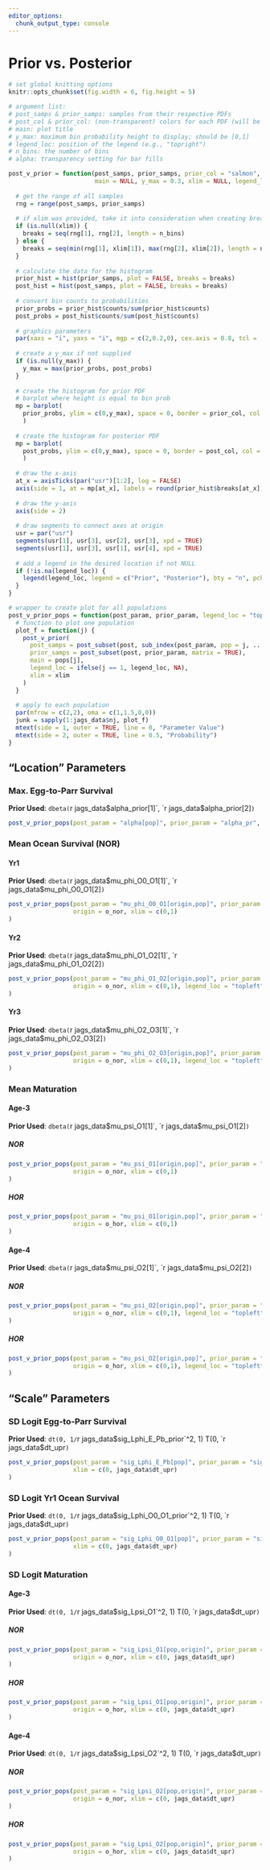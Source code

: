 ```yaml
---
editor_options: 
  chunk_output_type: console
---
```


# Prior vs. Posterior {.tabset .tabset-pills}

```r
# set global knitting options
knitr::opts_chunk$set(fig.width = 6, fig.height = 5)
```

```r
# argument list:
# post_samps & prior_samps: samples from their respective PDFs
# post_col & prior_col: (non-transparent) colors for each PDF (will be made transparent for bar fills based on the alpha argument)
# main: plot title
# y_max: maximum bin probability height to display; should be [0,1]
# legend_loc: position of the legend (e.g., "topright")
# n_bins: the number of bins
# alpha: transparency setting for bar fills

post_v_prior = function(post_samps, prior_samps, prior_col = "salmon", post_col = "royalblue",
                        main = NULL, y_max = 0.3, xlim = NULL, legend_loc = NA, n_bins = 50, alpha = 0.5) {
  
  # get the range of all samples
  rng = range(post_samps, prior_samps)
  
  # if xlim was provided, take it into consideration when creating breaks
  if (is.null(xlim)) {
    breaks = seq(rng[1], rng[2], length = n_bins)
  } else {
    breaks = seq(min(rng[1], xlim[1]), max(rng[2], xlim[2]), length = n_bins)
  }
 
  # calculate the data for the histogram
  prior_hist = hist(prior_samps, plot = FALSE, breaks = breaks)
  post_hist = hist(post_samps, plot = FALSE, breaks = breaks)
  
  # convert bin counts to probabilities
  prior_probs = prior_hist$counts/sum(prior_hist$counts)
  post_probs = post_hist$counts/sum(post_hist$counts)
  
  # graphics parameters
  par(xaxs = "i", yaxs = "i", mgp = c(2,0.2,0), cex.axis = 0.8, tcl = -0.15, mar = c(1.5,1,1.5,0.5), lend = "square", ljoin = "mitre")
  
  # create a y_max if not supplied
  if (is.null(y_max)) {
    y_max = max(prior_probs, post_probs)
  }
  
  # create the histogram for prior PDF
  # barplot where height is equal to bin prob
  mp = barplot(
    prior_probs, ylim = c(0,y_max), space = 0, border = prior_col, col = scales::alpha(prior_col, alpha), axes = FALSE
    )
  
  # create the histogram for posterior PDF
  mp = barplot(
    post_probs, ylim = c(0,y_max), space = 0, border = post_col, col = scales::alpha(post_col, alpha), axes = FALSE, add = TRUE
    )
  
  # draw the x-axis
  at_x = axisTicks(par("usr")[1:2], log = FALSE)
  axis(side = 1, at = mp[at_x], labels = round(prior_hist$breaks[at_x], 1))
  
  # draw the y-axis
  axis(side = 2)
  
  # draw segments to connect axes at origin
  usr = par("usr")
  segments(usr[1], usr[3], usr[2], usr[3], xpd = TRUE)
  segments(usr[1], usr[3], usr[1], usr[4], xpd = TRUE)
  
  # add a legend in the desired location if not NULL
  if (!is.na(legend_loc)) {
    legend(legend_loc, legend = c("Prior", "Posterior"), bty = "n", pch = 22, pt.cex = 1.75, cex = 0.8, col = c(prior_col, post_col), pt.bg = scales::alpha(c(prior_col, post_col), 0.5))
  }
}
```

```r
# wrapper to create plot for all populations
post_v_prior_pops = function(post_param, prior_param, legend_loc = "topright", xlim = NULL, ...) {
  # function to plot one population
  plot_f = function(j) {
    post_v_prior(
      post_samps = post_subset(post, sub_index(post_param, pop = j, ...), matrix = TRUE),
      prior_samps = post_subset(post, prior_param, matrix = TRUE),
      main = pops[j], 
      legend_loc = ifelse(j == 1, legend_loc, NA),
      xlim = xlim
    )
  }
  
  # apply to each population
  par(mfrow = c(2,2), oma = c(1,1.5,0,0))
  junk = sapply(1:jags_data$nj, plot_f)
  mtext(side = 1, outer = TRUE, line = 0, "Parameter Value")
  mtext(side = 2, outer = TRUE, line = 0.5, "Probability")
}
```

## "Location" Parameters {.tabset .tabset-dropdown}

### Max. Egg-to-Parr Survival

**Prior Used**: `dbeta(`r jags_data$alpha_prior[1]`, `r jags_data$alpha_prior[2]`)`

```r
post_v_prior_pops(post_param = "alpha[pop]", prior_param = "alpha_pr", xlim = c(0,1))
```

### Mean Ocean Survival (NOR) {.tabset .tabset-pills}

#### Yr1

**Prior Used**: `dbeta(`r jags_data$mu_phi_O0_O1[1]`, `r jags_data$mu_phi_O0_O1[2]`)`

```r
post_v_prior_pops(post_param = "mu_phi_O0_O1[origin,pop]", prior_param = "mu_phi_O0_O1_pr",
                  origin = o_nor, xlim = c(0,1)
)
```

#### Yr2

**Prior Used**: `dbeta(`r jags_data$mu_phi_O1_O2[1]`, `r jags_data$mu_phi_O1_O2[2]`)`

```r
post_v_prior_pops(post_param = "mu_phi_O1_O2[origin,pop]", prior_param = "mu_phi_O1_O2_pr",
                  origin = o_nor, xlim = c(0,1), legend_loc = "topleft"
)
```

#### Yr3

**Prior Used**: `dbeta(`r jags_data$mu_phi_O2_O3[1]`, `r jags_data$mu_phi_O2_O3[2]`)`

```r
post_v_prior_pops(post_param = "mu_phi_O2_O3[origin,pop]", prior_param = "mu_phi_O2_O3_pr",
                  origin = o_nor, xlim = c(0,1), legend_loc = "topleft"
)
```

### Mean Maturation {.tabset .tabset-pills}

#### Age-3 {.tabset .tabset-pills}

**Prior Used**: `dbeta(`r jags_data$mu_psi_O1[1]`, `r jags_data$mu_psi_O1[2]`)`

##### NOR

```r
post_v_prior_pops(post_param = "mu_psi_O1[origin,pop]", prior_param = "mu_psi_O1_pr",
                  origin = o_nor, xlim = c(0,1)
)
```

##### HOR

```r
post_v_prior_pops(post_param = "mu_psi_O1[origin,pop]", prior_param = "mu_psi_O1_pr",
                  origin = o_hor, xlim = c(0,1)
)
```

#### Age-4 {.tabset .tabset-pills}

**Prior Used**: `dbeta(`r jags_data$mu_psi_O2[1]`, `r jags_data$mu_psi_O2[2]`)`

##### NOR

```r
post_v_prior_pops(post_param = "mu_psi_O2[origin,pop]", prior_param = "mu_psi_O2_pr",
                  origin = o_nor, xlim = c(0,1), legend_loc = "topleft"
)
```

##### HOR

```r
post_v_prior_pops(post_param = "mu_psi_O2[origin,pop]", prior_param = "mu_psi_O2_pr",
                  origin = o_hor, xlim = c(0,1), legend_loc = "topleft"
)
```

## "Scale" Parameters {.tabset .tabset-dropdown}

### SD Logit Egg-to-Parr Survival

**Prior Used**: `dt(0, 1/`r jags_data$sig_Lphi_E_Pb_prior`^2, 1) T(0, `r jags_data$dt_upr`)`

```r
post_v_prior_pops(post_param = "sig_Lphi_E_Pb[pop]", prior_param = "sig_Lphi_E_Pb_pr",
                  xlim = c(0, jags_data$dt_upr)
)
```

### SD Logit Yr1 Ocean Survival

**Prior Used**: `dt(0, 1/`r jags_data$sig_Lphi_O0_O1_prior`^2, 1) T(0, `r jags_data$dt_upr`)`

```r
post_v_prior_pops(post_param = "sig_Lphi_O0_O1[pop]", prior_param = "sig_Lphi_O0_O1_pr",
                  xlim = c(0, jags_data$dt_upr)
)
```

### SD Logit Maturation {.tabset .tabset-pills}

#### Age-3 {.tabset .tabset-pills}

**Prior Used**: `dt(0, 1/`r jags_data$sig_Lpsi_O1`^2, 1) T(0, `r jags_data$dt_upr`)`

##### NOR

```r
post_v_prior_pops(post_param = "sig_Lpsi_O1[pop,origin]", prior_param = "sig_Lpsi_O1_pr",
                  origin = o_nor, xlim = c(0, jags_data$dt_upr)
)
```

##### HOR

```r
post_v_prior_pops(post_param = "sig_Lpsi_O1[pop,origin]", prior_param = "sig_Lpsi_O1_pr",
                  origin = o_hor, xlim = c(0, jags_data$dt_upr)
)
```

#### Age-4 {.tabset .tabset-pills}

**Prior Used**: `dt(0, 1/`r jags_data$sig_Lpsi_O2`^2, 1) T(0, `r jags_data$dt_upr`)`

##### NOR

```r
post_v_prior_pops(post_param = "sig_Lpsi_O2[pop,origin]", prior_param = "sig_Lpsi_O2_pr",
                  origin = o_nor, xlim = c(0, jags_data$dt_upr)
)
```

##### HOR

```r
post_v_prior_pops(post_param = "sig_Lpsi_O2[pop,origin]", prior_param = "sig_Lpsi_O2_pr",
                  origin = o_hor, xlim = c(0, jags_data$dt_upr)
)
```

